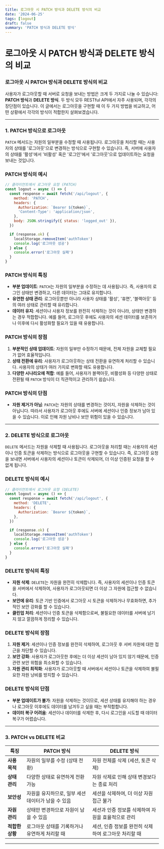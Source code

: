 ```yaml
---
title: 로그아웃 시 PATCH 방식과 DELETE 방식의 비교
date: '2024-06-25'
tags: [logout]
draft: false
summary: 'PATCH 방식과 DELETE 방식'
---
```


# 로그아웃 시 PATCH 방식과 DELETE 방식의 비교

### 로그아웃 시 PATCH 방식과 DELETE 방식의 비교

사용자가 로그아웃할 때 서버로 요청을 보내는 방법은 크게 두 가지로 나눌 수 있습니다: **PATCH 방식**과 **DELETE 방식**. 두 방식 모두 RESTful API에서 자주 사용되며, 각각의 장단점이 있습니다. 이 글에서는 로그아웃을 구현할 때 이 두 가지 방법을 비교하고, 어떤 상황에서 각각의 방식이 적합한지 살펴보겠습니다.

---

### 1. PATCH 방식으로 로그아웃

`PATCH` 메서드는 자원의 일부분을 수정할 때 사용됩니다. 로그아웃을 처리할 때는 사용자의 상태를 '로그아웃'으로 변경하는 방식으로 구현할 수 있습니다. 즉, 서버에 사용자의 상태를 '활성'에서 '비활성' 혹은 '로그인'에서 '로그아웃'으로 업데이트하는 요청을 보내는 것입니다.

### **PATCH 방식의 예시**

```jsx
// 클라이언트에서 로그아웃 요청 (PATCH)
const logout = async () => {
  const response = await fetch('/api/logout', {
    method: 'PATCH',
    headers: {
      Authorization: `Bearer ${token}`,
      'Content-Type': 'application/json',
    },
    body: JSON.stringify({ status: 'logged_out' }),
  })

  if (response.ok) {
    localStorage.removeItem('authToken')
    console.log('로그아웃 성공')
  } else {
    console.error('로그아웃 실패')
  }
}
```

### **PATCH 방식의 특징**

- **부분 업데이트**: `PATCH`는 자원의 일부분을 수정하는 데 사용됩니다. 즉, 사용자의 로그인 상태만 변경하고, 다른 데이터는 그대로 유지합니다.
- **유연한 상태 관리**: 로그아웃뿐만 아니라 사용자 상태를 '활성', '휴면', '블랙아웃' 등의 여러 상태로 관리할 때 유리합니다.
- **데이터 유지**: 세션이나 사용자 정보를 완전히 삭제하는 것이 아니라, 상태만 변경하는 경우 적합합니다. 예를 들어, 로그아웃 후에도 사용자의 세션 데이터를 보존하거나 이후에 다시 활성화할 필요가 있을 때 유용합니다.

### **PATCH 방식의 장점**

1. **부분적인 상태 업데이트**: 자원의 일부만 수정하기 때문에, 전체 자원을 교체할 필요가 없어 효율적입니다.
2. **상태 전환에 유리**: 사용자가 로그아웃하는 상태 전환을 유연하게 처리할 수 있습니다. 사용자의 상태가 여러 가지로 변화할 때도 유용합니다.
3. **다양한 시나리오에 적합**: 예를 들어, 사용자가 블랙아웃, 비활성화 등 다양한 상태로 전환될 때 `PATCH` 방식이 더 직관적이고 관리하기 쉽습니다.

### **PATCH 방식의 단점**

- **자원 제거가 아님**: `PATCH`는 자원의 상태를 변경하는 것이지, 자원을 삭제하는 것이 아닙니다. 따라서 사용자가 로그아웃 후에도 서버에 세션이나 인증 정보가 남아 있을 수 있습니다. 이로 인해 자원 낭비나 보안 위험이 있을 수 있습니다.

---

### 2. DELETE 방식으로 로그아웃

`DELETE` 메서드는 자원을 삭제할 때 사용됩니다. 로그아웃을 처리할 때는 사용자의 세션이나 인증 토큰을 삭제하는 방식으로 로그아웃을 구현할 수 있습니다. 즉, 로그아웃 요청을 보내면 서버에서 사용자의 세션이나 토큰이 삭제되어, 더 이상 인증된 요청을 할 수 없게 됩니다.

### **DELETE 방식의 예시**

```jsx
// 클라이언트에서 로그아웃 요청 (DELETE)
const logout = async () => {
  const response = await fetch('/api/logout', {
    method: 'DELETE',
    headers: {
      Authorization: `Bearer ${token}`,
    },
  })

  if (response.ok) {
    localStorage.removeItem('authToken')
    console.log('로그아웃 성공')
  } else {
    console.error('로그아웃 실패')
  }
}
```

### **DELETE 방식의 특징**

- **자원 삭제**: `DELETE`는 자원을 완전히 삭제합니다. 즉, 사용자의 세션이나 인증 토큰을 서버에서 삭제하여, 사용자가 로그아웃되면 더 이상 그 자원에 접근할 수 없습니다.
- **보안에 유리**: 토큰 기반 인증에서 로그아웃 시 토큰을 삭제하거나 무효화하면, 추가적인 보안 강화를 할 수 있습니다.
- **클린업 처리**: 세션이나 인증 토큰을 삭제함으로써, 불필요한 데이터를 서버에 남기지 않고 깔끔하게 정리할 수 있습니다.

### **DELETE 방식의 장점**

1. **자원 제거**: 세션이나 인증 정보를 완전히 삭제하여, 로그아웃 후 서버 자원에 대한 접근을 차단할 수 있습니다.
2. **보안 강화**: 사용자가 로그아웃한 후에는 더 이상 세션이 남아 있지 않기 때문에, 인증 관련 보안 위험을 최소화할 수 있습니다.
3. **자원 관리 최적화**: 사용자가 로그아웃할 때 서버에서 세션이나 토큰을 삭제하여 불필요한 자원 낭비를 방지할 수 있습니다.

### **DELETE 방식의 단점**

- **부분 업데이트가 불가**: 자원을 삭제하는 것이므로, 세션 상태를 유지해야 하는 경우나 로그아웃 이후에도 데이터를 남겨두고 싶을 때는 부적합합니다.
- **데이터 복구 어려움**: 세션이나 데이터를 삭제한 후, 다시 로그인을 시도할 때 데이터 복구가 어렵습니다.

---

### 3. PATCH vs DELETE 비교

| 특징            | PATCH 방식                                         | DELETE 방식                                          |
| --------------- | -------------------------------------------------- | ---------------------------------------------------- |
| **사용 목적**   | 자원의 일부를 수정 (상태 전환)                     | 자원 전체를 삭제 (세션, 토큰 삭제)                   |
| **상태 관리**   | 다양한 상태로 유연하게 전환 가능                   | 자원 삭제로 인해 상태 변경보다는 종료 처리           |
| **보안성**      | 자원을 유지하므로, 일부 세션 데이터가 남을 수 있음 | 세션을 삭제하여, 더 이상 자원 접근 불가              |
| **자원 관리**   | 상태만 변경하므로 자원이 남을 수 있음              | 세션과 인증 정보를 삭제하여 자원을 효율적으로 관리   |
| **적합한 상황** | 로그아웃 상태를 기록하거나 유연하게 처리할 때      | 세션, 인증 정보를 완전히 삭제하여 로그아웃 처리할 때 |

---
